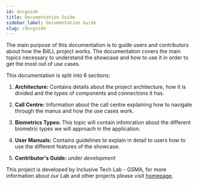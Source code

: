 ```yaml
---
id: docguide
title: Documentation Guide
sidebar_label: Documentation Guide
slug: /docguide
---
```


The main purpose of this documentation is to guide users and contributors about
how the B4LL project works. The documentation covers the main topics necessary
to understand the showcase and how to use it in order to get the most out of use
cases.

This documentation is split into 6 sections:

1. **Architecture:** Contains details about the project architecture, how it is
   divided and the types of components and connections it has.

2. **Call Centre:** Information about the call centre explaining how to navigate through the manus and how the use cases work.

3. **Biometrics Types:** This topic will contain infomration about the different biometric types we will approach in the application. 

<!-- COMMENTED  3.1 Voice Recognition: Describes how the voice/speech recognition module works, its use cases, user stories and navigation flows.  3.2 Face Recognition  3.3 Fingerprint Recognition  -->

4. **User Manuals:** Contains guidelines to explain in detail to users how to
   use the different features of the showcase.

6. **Contributor's Guide:** _under development_

This project is developed by Inclusive Tech Lab - GSMA, for more information about our Lab and other projects please visit [homepage](https://www.gsma.com/lab).
